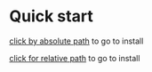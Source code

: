# Quick start

[click by absolute path](/guide/basic/install) to go to install

[click for relative path](./install) to go to install
